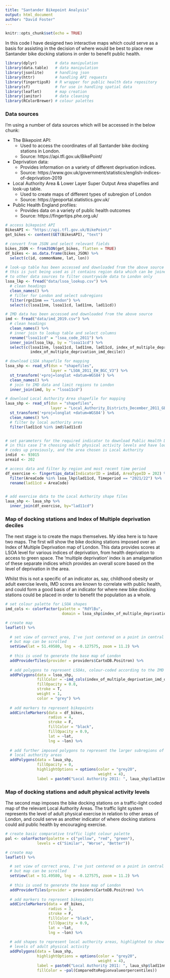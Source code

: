 ---
title: "Santander Bikepoint Analysis"
output: html_document
author: "David Foster"
---

```{r setup, include=FALSE}
knitr::opts_chunk$set(echo = TRUE)
```

<style>
.html-widget {
    margin: auto;
}
</style>

In this code I have designed two interactive maps which could serve as a basis for assisting in the decision of where would be best to place new Santander bike docking stations in order to benefit public health.

```{r, message = FALSE}
library(dplyr)        # data manipulation
library(data.table)   # data manipulation
library(jsonlite)     # handling json
library(httr)         # handling API requests
library(fingertipsR)  # R wrapper for public health data repository
library(sf)           # for use in handling spatial data
library(leaflet)      # map creation
library(janitor)      # data cleaning
library(RColorBrewer) # colour palettes
```

### Data sources

I'm using a number of data sources which will be accessed in the below chunk:

* The Bikepoint API:
  + Used to access the coordinates of all Santander bike docking stations in London.
  + Source: https://api.tfl.gov.uk/BikePoint/
* Deprivation data:
  + Provides information on a variety of different deprivation indices.
  + Source: https://www.gov.uk/government/statistics/english-indices-of-deprivation-2019
* Local Authority Area & Lower Layer Super Output Area shapefiles and look-up table.
  + Used to create maps of different types of subregion of London
  + Source: https://geoportal.statistics.gov.uk/
* Public Health England profiles:
  + Provides data on a variety of public health outcomes
  + Source: https://fingertips.phe.org.uk/

```{r data_access}

# access bikepoint API
BikesAPI <- "https://api.tfl.gov.uk/BikePoint/"
get_bikes <- content(GET(BikesAPI), "text")

# convert from JSON and select relevant fields
bikes_JSON <- fromJSON(get_bikes, flatten = TRUE)
df_bikes <- as.data.frame(bikes_JSON) %>%
  select(c(id, commonName, lat, lon))

# look-up table has been accessed and downloaded from the above source
# this is just being used as it contains region data which can be joined
# to other data sources to filter countrywide data to London only
lsoa_lkp <- fread("data/lsoa_lookup.csv") %>%
  # clean headings
  clean_names() %>% 
  # filter for London and select subregions
  filter(rgn11nm == "London") %>%
  select(c(lsoa11nm, lsoa11cd, lad11nm, lad11cd))

# IMD data has been accessed and downloaded from the above source
imd <- fread("data/imd_2019.csv") %>%
  # clean headings
  clean_names() %>% 
  # inner join to lookup table and select columns
  rename("lsoa11cd" = "lsoa_code_2011") %>%
  inner_join(lsoa_lkp, by = "lsoa11cd") %>%
  select(c(lsoa11nm, lsoa11cd, lad11nm, lad11cd, index_of_multiple_deprivation_imd_rank,
           index_of_multiple_deprivation_imd_decile))

# download LSOA shapefile for mapping
lsoa_shp <- read_sf(dsn = "shapefiles",
                    layer = "LSOA_2011_EW_BGC_V3") %>%
  st_transform('+proj=longlat +datum=WGS84') %>% 
  clean_names() %>%
  # join to IMD data and limit regions to London
  inner_join(imd, by = "lsoa11cd")

# download Local Authority Area shapefile for mapping
laua_shp <- read_sf(dsn = "shapefiles",
                    layer = "Local_Authority_Districts_December_2011_GB_BFE") %>%
  st_transform('+proj=longlat +datum=WGS84') %>% 
  clean_names() %>%
  # filter by local authority area
  filter(lad11cd %in% imd$lad11cd)


# set parameters for the required indicator to download Public Health Data
# in this case I'm choosing adult physical activity levels and have looked these
# codes up previously, and the area chosen is Local Authority
indid  <- 93015
areaid <- 202

# access data and filter by region and most recent time period
df_exercise <- fingertips_data(IndicatorID = indid, AreaTypeID = 202) %>%
  filter(AreaCode %in% lsoa_lkp$lad11cd, Timeperiod == "2021/22") %>%
  rename(lad11cd = AreaCode)


# add exercise data to the Local Authority shape files
laua_shp <- laua_shp %>%
  inner_join(df_exercise, by="lad11cd")

```

### Map of docking stations and Index of Multiple deprivation deciles

The next stage is to create the maps themselves. My idea here is to have two maps. The first will show the bike docking stations imposed over an Index of Multiple Deprivation map of London. This data provides scores at LSOA level for various indices of deprivation, from health deprivation to access to green space. The 'multiple deprivation' index is an amalgamation of these separate indices which provides an overall score based on the level of deprivation in the area.

Whilst this is not a specific of an indicator as, say, childhood obesity or adult exercise levels, IMD scores are known to correlate with public health, and could form a good basis of an indicator for where new bike docking stations could be placed in order to benefit the population as a whole.


```{r imd_map}

# set colour palette for LSOA shapes
imd_cols <- colorFactor(palette = "RdYlBu",
                         domain = lsoa_shp$index_of_multiple_deprivation_imd_decile)

# create map
leaflet() %>% 
  
  # set view of correct area, I've just centered on a point in central London
  # but map can be scrolled
  setView(lat = 51.49580, lng = -0.127575, zoom = 11.2) %>%
  
  # this is used to generate the base map of London
  addProviderTiles(provider = providers$CartoDB.Positron) %>% 
  
  # add polygons to represent LSOAs, colour-coded according to the IMD decile
  addPolygons(data = lsoa_shp,
              fillColor = ~imd_cols(index_of_multiple_deprivation_imd_decile),
              fillOpacity = 0.8,
              stroke = T,
              weight = 1,
              color = "grey") %>% 
  
  # add markers to represent bikepoints
  addCircleMarkers(data = df_bikes,
                   radius = 4, 
                   stroke = F, 
                   fillColor = "black",
                   fillOpacity = 0.9,
                   lat = ~lat,
                   lng = ~lon) %>%
  
  # add further imposed polygons to represent the larger subregions of the
  # local authority areas
  addPolygons(data = laua_shp,
              fillOpacity = 0,
              highlightOptions = options(color = "grey20",
                                         weight = 4),
              label = paste0("Local Authority 2011: ", laua_shp$lad11nm))


```

### Map of docking stations and adult physical activity levels

The second map imposes the bike docking stations on a traffic-light coded map of the relevant Local Authority Areas. The traffic light system represents the level of adult physical exercise in relation to other areas of London, and could serve as another indicator of where docking stations could aid public health by encouraging exercise. 


```{r physact_map}

# create basic comparative traffic light colour palette
pal <- colorFactor(palette = c("yellow", "red", "green"), 
              levels = c("Similar", "Worse", "Better"))

# create map
leaflet() %>% 

  # set view of correct area, I've just centered on a point in central London
  # but map can be scrolled  
  setView(lat = 51.49580, lng = -0.127575, zoom = 11.2) %>%
  
  # this is used to generate the base map of London  
  addProviderTiles(provider = providers$CartoDB.Positron) %>% 
  
  # add markers to represent bikepoints  
  addCircleMarkers(data = df_bikes,
                   radius = 3, 
                   stroke = F, 
                   fillColor = "black",
                   fillOpacity = 0.9,
                   lat = ~lat,
                   lng = ~lon) %>%
  
  # add shapes to represent local authority areas, highlighted to show the relative
  # levels of adult physical activity
  addPolygons(data = laua_shp,
              highlightOptions = options(color = "grey20",
                                         weight = 4),
              label = paste0("Local Authority 2011: ", laua_shp$lad11nm),
              fillColor = ~pal(ComparedtoRegionvalueorpercentiles))


```
